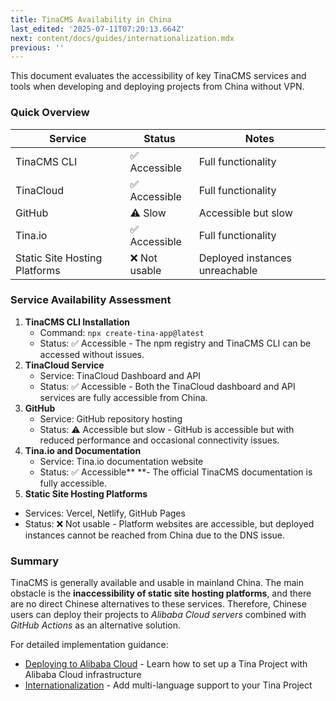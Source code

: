 ```yaml
---
title: TinaCMS Availability in China
last_edited: '2025-07-11T07:20:13.664Z'
next: content/docs/guides/internationalization.mdx
previous: ''
---
```


This document evaluates the accessibility of key TinaCMS services and tools when developing and deploying projects from China without VPN.

### Quick Overview

| Service                       | Status       | Notes                          |
| ----------------------------- | ------------ | ------------------------------ |
| TinaCMS CLI                   | ✅ Accessible | Full functionality             |
| TinaCloud                     | ✅ Accessible | Full functionality             |
| GitHub                        | ⚠️ Slow      | Accessible but slow            |
| Tina.io                       | ✅ Accessible | Full functionality             |
| Static Site Hosting Platforms | ❌ Not usable | Deployed instances unreachable |

### Service Availability Assessment

1. **TinaCMS CLI Installation**
   * Command: `npx create-tina-app@latest`
   * Status: ✅ Accessible - The npm registry and TinaCMS CLI can be accessed without issues.
2. **TinaCloud Service**
   * Service: TinaCloud Dashboard and API
   * Status: ✅ Accessible - Both the TinaCloud dashboard and API services are fully accessible from China.
3. **GitHub**
   * Service: GitHub repository hosting
   * Status: ⚠️ Accessible but slow - GitHub is accessible but with reduced performance and occasional connectivity issues.
4. **Tina.io and Documentation**
   * Service: Tina.io documentation website
   * Status: ✅ Accessible\*\* \*\*- The official TinaCMS documentation is fully accessible.
5. **Static Site Hosting Platforms**

* Services: Vercel, Netlify, GitHub Pages
* Status: ❌ Not usable - Platform websites are accessible, but deployed instances cannot be reached from China due to the DNS issue.

### Summary

TinaCMS is generally available and usable in mainland China. The main obstacle is the **inaccessibility of static site hosting platforms**, and there are no direct Chinese alternatives to these services. Therefore, Chinese users can deploy their projects to *Alibaba Cloud servers* combined with *GitHub Actions* as an alternative solution.

For detailed implementation guidance:

* [Deploying to Alibaba Cloud](/docs/tinacloud/deployment-options/alibaba-cloud) - Learn how to set up a Tina Project with Alibaba Cloud infrastructure
* [Internationalization](/docs/guides/internationalization#internationalization-with-github-action) - Add multi-language support to your Tina Project
